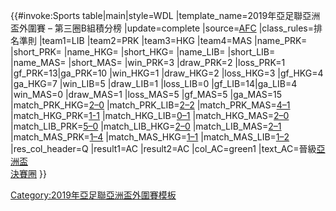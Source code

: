 {{#invoke:Sports table|main|style=WDL
|template_name=2019年亞足聯亞洲盃外圍賽 – 第三圈B組積分榜
|update=complete
|source=[http://www.the-afc.com/afcasfeeds?view=standings&id=432&tMode=H&noMenu=yes AFC]
|class_rules=排名準則
|team1=LIB |team2=PRK |team3=HKG |team4=MAS
|name_PRK={{fb|PRK}} |short_PRK={{flagdeco|PRK}}
|name_HKG={{fb|HKG}} |short_HKG={{flagdeco|HKG}}
|name_LIB={{fb|LIB}} |short_LIB={{flagdeco|LIB}}
|name_MAS={{fb|MAS}} |short_MAS={{flagdeco|MAS}}
|win_PRK=3 |draw_PRK=2 |loss_PRK=1 |gf_PRK=13|ga_PRK=10
|win_HKG=1 |draw_HKG=2 |loss_HKG=3 |gf_HKG=4 |ga_HKG=7
|win_LIB=5 |draw_LIB=1 |loss_LIB=0 |gf_LIB=14|ga_LIB=4
|win_MAS=0 |draw_MAS=1 |loss_MAS=5 |gf_MAS=5 |ga_MAS=15
|match_PRK_HKG=[[2019年亞足聯亞洲盃外圍賽 – 第三圈#North Korea v Hong Kong|2–0]]
|match_PRK_LIB=[[2019年亞足聯亞洲盃外圍賽 – 第三圈#North Korea v Lebanon|2–2]]
|match_PRK_MAS=[[2019年亞足聯亞洲盃外圍賽 – 第三圈#North Korea v Malaysia|4–1]]
|match_HKG_PRK=[[2019年亞足聯亞洲盃外圍賽 – 第三圈#Hong Kong v North Korea|1-1]]
|match_HKG_LIB=[[2019年亞足聯亞洲盃外圍賽 – 第三圈#Hong Kong v Lebanon|0–1]]
|match_HKG_MAS=[[2019年亞足聯亞洲盃外圍賽 – 第三圈#Hong Kong v Malaysia|2–0]]
|match_LIB_PRK=[[2019年亞足聯亞洲盃外圍賽 – 第三圈#Lebanon v North Korea|5–0]]
|match_LIB_HKG=[[2019年亞足聯亞洲盃外圍賽 – 第三圈#Lebanon v Hong Kong|2–0]]
|match_LIB_MAS=[[2019年亞足聯亞洲盃外圍賽 – 第三圈#Lebanon v Malaysia|2–1]]
|match_MAS_PRK=[[2019年亞足聯亞洲盃外圍賽 – 第三圈#Malaysia v North Korea|1–4]]
|match_MAS_HKG=[[2019年亞足聯亞洲盃外圍賽 – 第三圈#Malaysia v Hong Kong|1–1]]
|match_MAS_LIB=[[2019年亞足聯亞洲盃外圍賽 – 第三圈#Malaysia v Lebanon|1–2]]
|res_col_header=Q
|result1=AC |result2=AC
|col_AC=green1 |text_AC=晉級[[2019年亞足聯亞洲盃|亞洲盃<br>決賽圈]]
}}<noinclude>
[[Category:2019年亞足聯亞洲盃外圍賽模板]]
</noinclude>